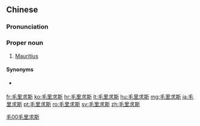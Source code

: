 ==Chinese==
{{zh-forms|gloss=-}}

===Pronunciation===
{{zh-pron
|m=Máolǐqiúsī
|c=mou4 lei5 kau4 si1
|mn=qz:Mô͘-lí-kiû-sir/xm,zz:Mô͘-lí-kiû-su
|cat=pn
}}

===Proper noun===
{{zh-proper noun}}

# {{lb|zh|Mainland China}} [[Mauritius]]

====Synonyms====
* {{qualifier|Taiwan}} {{zh-l|模里西斯}}

[[Category:zh:Countries|毛00毛里求斯]]

[[fr:毛里求斯]]
[[ko:毛里求斯]]
[[hr:毛里求斯]]
[[lt:毛里求斯]]
[[hu:毛里求斯]]
[[mg:毛里求斯]]
[[ja:毛里求斯]]
[[pt:毛里求斯]]
[[ro:毛里求斯]]
[[sv:毛里求斯]]
[[zh:毛里求斯]]